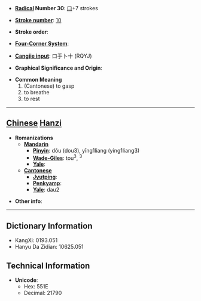 * '''[[Wiktionary:Chinese radical index| Radical]] Number 30''': [[Wiktionary:Chinese radical index 口|口]]+7 strokes

* '''[[Wiktionary:Chinese total strokes index|Stroke number]]''': [[Wiktionary:Chinese total strokes index 10|10]]

* '''Stroke order''': 

* '''[[Wiktionary:Chinese four corner index|Four-Corner System]]''': 

* '''[[Wiktionary:Chinese Cangjie index|Cangjie input]]''': 口手卜十 (RQYJ)

* '''Graphical Significance and Origin''': 

* '''Common Meaning'''
*#(Cantonese) to gasp
*# to breathe
*# to rest


----

== [[Chinese]] [[Hanzi]] ==

* '''Romanizations'''
** '''[[Mandarin]]'''
*** '''[[Pinyin]]''': dǒu (dou3), yǐng1liang (ying1liang3)
*** '''[[Wade-Giles]]''': tou<sup>3</sup>, <sup>3</sup>
*** '''[[Yale]]''': 
** '''[[Cantonese]]'''
*** '''[[Jyutping]]''':
*** '''[[Penkyamp]]''': 
*** '''[[Yale]]''': dau2

* '''Other info''': 

----

== Dictionary Information ==

* KangXi: 0193.051
* Hanyu Da Zidian: 10625.051

== Technical Information ==

* '''Unicode''':
** Hex: 551E
** Decimal: 21790